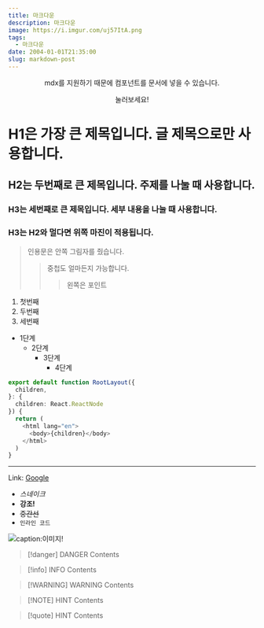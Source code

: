 ```yaml
---
title: 마크다운
description: 마크다운
image: https://i.imgur.com/uj57ItA.png
tags:
  - 마크다운
date: 2004-01-01T21:35:00
slug: markdown-post
---
```



<div align="center">
mdx를 지원하기 때문에 컴포넌트를 문서에 넣을 수 있습니다.

<ThemeButton client:load />

눌러보세요!

</div>

# H1은 가장 큰 제목입니다. 글 제목으로만 사용합니다.

## H2는 두번째로 큰 제목입니다. 주제를 나눌 때 사용합니다.

### H3는 세번째로 큰 제목입니다. 세부 내용을 나눌 때 사용합니다.

### H3는 H2와 멀다면 위쪽 마진이 적용됩니다.

> 인용문은 안쪽 그림자를 줬습니다.
>
> > 중첩도 얼마든지 가능합니다.
> >
> > > 왼쪽은 포인트

1. 첫번째
2. 두번째
3. 세번째

- 1단계
  - 2단계
    - 3단계
      - 4단계

```ts title="app/layout.tsx" {1,2}#add {7-9}#rm /children/ caption="코드 블럭도 이쁘게..."
export default function RootLayout({
  children,
}: {
  children: React.ReactNode
}) {
  return (
    <html lang="en">
      <body>{children}</body>
    </html>
  )
}
```

---

Link: [Google](https://google.com/ "Go google")

- _스네이크_
- **강조!**
- ~~중간선~~
- `인라인 코드`

![caption:이미지!](https://blog.ateals.me/main.jpg)

> [!danger] DANGER
> Contents

> [!info] INFO
> Contents

> [!WARNING] WARNING
> Contents

> [!NOTE] HINT
> Contents

> [!quote] HINT
> Contents

